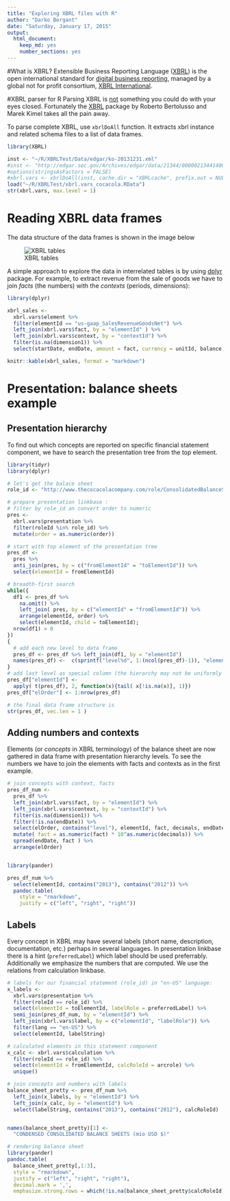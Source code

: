 ```yaml
---
title: "Exploring XBRL files with R"
author: "Darko Bergant"
date: "Saturday, January 17, 2015"
output:
  html_document:
    keep_md: yes
    number_sections: yes
---
```


#What is XBRL?
Extensible Business Reporting Language ([XBRL](https://www.xbrl.org/the-standard/what/)) is the open international standard for [digital business reporting](http://xbrl.squarespace.com), managed by a global not for profit consortium, [XBRL International](http://xbrl.org). 


#XBRL parser for R
Parsing XBRL is [not](https://www.xbrl.org/the-standard/how/getting-started-for-developers/) something you could do with your eyes closed.
Fortunately the [XBRL](http://cran.r-project.org/web/packages/XBRL) package by Roberto Bertolusso and Marek Kimel takes all the pain away.

To parse complete XBRL, use `xbrlDoAll` function. 
It extracts xbrl instance and related schema files to a list of data frames.

```r
library(XBRL)

inst <- "~/R/XBRLTest/Data/edgar/ko-20131231.xml"
#inst <- "http://edgar.sec.gov/Archives/edgar/data/21344/000002134414000008/ko-20131231.xml"
#options(stringsAsFactors = FALSE)
#xbrl.vars <- xbrlDoAll(inst, cache.dir = "XBRLcache", prefix.out = NULL)
load("~/R/XBRLTest/xbrl.vars_cocacola.RData")
str(xbrl.vars, max.level = 1)
```


# Reading XBRL data frames
The data structure of the data frames is shown in the image below 

![XBRL tables](img/XBRLdiagram.png)

A simple approach to explore the data in interrelated tables is by using [dplyr](http://cran.r-project.org/web/packages/dplyr) package. 
For example, to extract revenue from the sale of goods we have to join *facts* (the numbers) with the 
*contexts* (periods, dimensions):


```r
library(dplyr)

xbrl_sales <-
  xbrl.vars$element %>%
  filter(elementId == "us-gaap_SalesRevenueGoodsNet") %>%
  left_join(xbrl.vars$fact, by = "elementId" ) %>%
  left_join(xbrl.vars$context, by = "contextId") %>%
  filter(is.na(dimension1)) %>%
  select(startDate, endDate, amount = fact, currency = unitId, balance)

knitr::kable(xbrl_sales, format = "markdown")

```

# Presentation: balance sheets example
## Presentation hierarchy
To find out which concepts are reported on specific financial statement component, we have to search the presentation tree from the top element.

```r

library(tidyr)
library(dplyr)

# let's get the balace sheet
role_id <- "http://www.thecocacolacompany.com/role/ConsolidatedBalanceSheets"

# prepare presentation linkbase : 
# filter by role_id an convert order to numeric
pres <- 
  xbrl.vars$presentation %>%
  filter(roleId %in% role_id) %>%
  mutate(order = as.numeric(order))

# start with top element of the presentation tree
pres_df <- 
  pres %>%
  anti_join(pres, by = c("fromElementId" = "toElementId")) %>%
  select(elementId = fromElementId)

# breadth-first search
while({
  df1 <- pres_df %>%
    na.omit() %>%
    left_join( pres, by = c("elementId" = "fromElementId")) %>%
    arrange(elementId, order) %>%
    select(elementId, child = toElementId);
  nrow(df1) > 0
}) 
{
  # add each new level to data frame
  pres_df <- pres_df %>% left_join(df1, by = "elementId")
  names(pres_df) <-  c(sprintf("level%d", 1:(ncol(pres_df)-1)), "elementId")
}
# add last level as special column (the hierarchy may not be uniformly deep)
pres_df["elementId"] <- 
  apply( t(pres_df), 2, function(x){tail( x[!is.na(x)], 1)})
pres_df["elOrder"] <- 1:nrow(pres_df) 

# the final data frame structure is
str(pres_df, vec.len = 1 )


```

## Adding numbers and contexts
Elements (or _concepts_ in XBRL terminology) of the balance sheet are now gathered in data frame with presentation hierarchy levels. To see the numbers we have to join the elements with facts and contexts as in the first example.

```r
# join concepts with context, facts
pres_df_num <-
  pres_df %>%
  left_join(xbrl.vars$fact, by = "elementId") %>%
  left_join(xbrl.vars$context, by = "contextId") %>%
  filter(is.na(dimension1)) %>%
  filter(!is.na(endDate)) %>%
  select(elOrder, contains("level"), elementId, fact, decimals, endDate) %>%
  mutate( fact = as.numeric(fact) * 10^as.numeric(decimals)) %>%
  spread(endDate, fact ) %>%
  arrange(elOrder)


library(pander)

pres_df_num %>% 
  select(elementId, contains("2013"), contains("2012")) %>%
  pandoc.table(
    style = "rmarkdown",
    justify = c("left", "right", "right"))

```

## Labels

Every concept in XBRL may have several labels (short name, description, documentation, etc.) perhaps in several languages. In presentation linkbase there is a hint (`preferredLabel`) which label should be used preferrably.
Additionally we emphasize the numbers that are computed. We use the relations from calculation linkbase. 

```r
# labels for our financial statement (role_id) in "en-US" language:
x_labels <-
  xbrl.vars$presentation %>%
  filter(roleId == role_id) %>%
  select(elementId = toElementId, labelRole = preferredLabel) %>%
  semi_join(pres_df_num, by = "elementId") %>%
  left_join(xbrl.vars$label, by = c("elementId", "labelRole")) %>%
  filter(lang == "en-US") %>%
  select(elementId, labelString)

# calculated elements in this statement component
x_calc <- xbrl.vars$calculation %>%
  filter(roleId == role_id) %>%
  select(elementId = fromElementId, calcRoleId = arcrole) %>%
  unique()

# join concepts and numbers with labels
balance_sheet_pretty <- pres_df_num %>%
  left_join(x_labels, by = "elementId") %>%
  left_join(x_calc, by = "elementId") %>%
  select(labelString, contains("2013"), contains("2012"), calcRoleId)


names(balance_sheet_pretty)[1] <- 
  "CONDENSED CONSOLIDATED BALANCE SHEETS (mio USD $)"

# rendering balance sheet
library(pander)
pandoc.table(
  balance_sheet_pretty[,1:3],
  style = "rmarkdown",
  justify = c("left", "right", "right"),
  decimal.mark = ',',
  emphasize.strong.rows = which(!is.na(balance_sheet_pretty$calcRoleId)))


```
